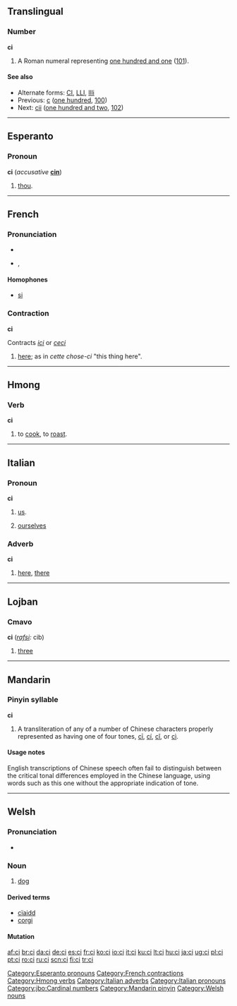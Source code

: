 {{also|Appendix:Variations of "ci"}}
==Translingual==

===Number===
'''ci'''

# A Roman numeral representing [[one hundred and one]] ([[101]]).

====See also====
* Alternate forms: [[CI]], [[LLI]], [[llli]]
* Previous: [[c]] ([[one hundred]], [[100]])
* Next: [[cii]] ([[one hundred and two]], [[102]])

----

==Esperanto==

===Pronoun===
'''ci''' (''accusative'' '''[[cin#Esperanto|cin]]''')

# [[thou]].

{{Universala Vortaro}}

[[Category:Esperanto pronouns]]

----

==French==

===Pronunciation===
* {{audio|Fr-ci.ogg|audio}}
* {{IPA|/si/|lang=fr}}, {{SAMPA|/si/}}

====Homophones====
* [[si#French|si]]

===Contraction===
'''ci'''

Contracts ''[[ici]]'' or ''[[ceci]]''

# [[here]]; as in ''cette chose-ci'' "this thing here".

[[Category:French contractions]]

----

==Hmong==

===Verb===
'''ci'''

# to [[cook]], to [[roast]].

[[Category:Hmong verbs]]

----

==Italian==

===Pronoun===
'''ci'''

# [[us]].
# {{reflexive|lang=it}} [[ourselves]]

===Adverb===
'''ci'''

# [[here]], [[there]]

[[Category:Italian adverbs]]
[[Category:Italian pronouns]]

----

==Lojban==

===Cmavo===
'''ci''' (''[[rafsi]]:'' cib)

# [[three]]

[[Category:jbo:Cardinal numbers]]

----

==Mandarin==

===Pinyin syllable===
'''ci'''

# A transliteration of any of a number of Chinese characters properly represented as having one of four tones, [[cī]], [[cí]], [[cǐ]], or [[cì]].

====Usage notes====
English transcriptions of Chinese speech often fail to distinguish between the critical tonal differences employed in the Chinese language, using words such as this one without the appropriate indication of tone.

[[Category:Mandarin pinyin]]

----

==Welsh==

===Pronunciation===
* {{IPA|/ki/|lang=cy}}

===Noun===
{{cy-noun|ci|m|cŵn}}

# [[dog]]

====Derived terms====
* [[cïaidd]]
* [[corgi]]

====Mutation====
{{welsh mutation c-|i}}

[[Category:Welsh nouns]]

[[af:ci]]
[[br:ci]]
[[da:ci]]
[[de:ci]]
[[es:ci]]
[[fr:ci]]
[[ko:ci]]
[[io:ci]]
[[it:ci]]
[[ku:ci]]
[[lt:ci]]
[[hu:ci]]
[[ja:ci]]
[[ug:ci]]
[[pl:ci]]
[[pt:ci]]
[[ro:ci]]
[[ru:ci]]
[[scn:ci]]
[[fi:ci]]
[[tr:ci]]